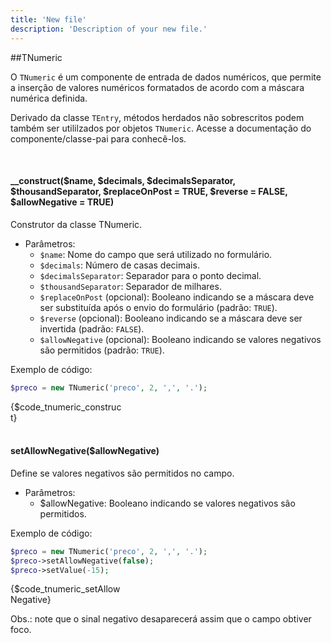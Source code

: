 ```yaml
---
title: 'New file'
description: 'Description of your new file.'
---
```


##TNumeric

O `TNumeric` é um componente de entrada de dados numéricos, que permite a inserção de valores numéricos formatados de acordo com a máscara numérica definida.

Derivado da classe `TEntry`, métodos herdados não sobrescritos podem também ser utililzados por objetos `TNumeric`. Acesse a documentação do componente/classe-pai para conhecê-los.

<br/>



#### __construct($name, $decimals, $decimalsSeparator, $thousandSeparator, $replaceOnPost = TRUE, $reverse = FALSE, $allowNegative = TRUE)
Construtor da classe TNumeric.

- Parâmetros:
  - `$name`: Nome do campo que será utilizado no formulário.
  - `$decimals`: Número de casas decimais.
  - `$decimalsSeparator`: Separador para o ponto decimal.
  - `$thousandSeparator`: Separador de milhares.
  - `$replaceOnPost` (opcional): Booleano indicando se a máscara deve ser substituída após o envio do formulário (padrão: `TRUE`).
  - `$reverse` (opcional): Booleano indicando se a máscara deve ser invertida (padrão: `FALSE`).
  - `$allowNegative` (opcional): Booleano indicando se valores negativos são permitidos (padrão: `TRUE`).

Exemplo de código:
```php
$preco = new TNumeric('preco', 2, ',', '.');
```

<div style="width: 180px">
{$code_tnumeric_construct}
</div>

<br/>



#### setAllowNegative($allowNegative)
Define se valores negativos são permitidos no campo.

- Parâmetros:
  - $allowNegative: Booleano indicando se valores negativos são permitidos.

Exemplo de código:
```php
$preco = new TNumeric('preco', 2, ',', '.');
$preco->setAllowNegative(false);
$preco->setValue(-15);
```

<div style="width: 180px">
{$code_tnumeric_setAllowNegative}
</div>

Obs.: note que o sinal negativo desaparecerá assim que o campo obtiver foco.